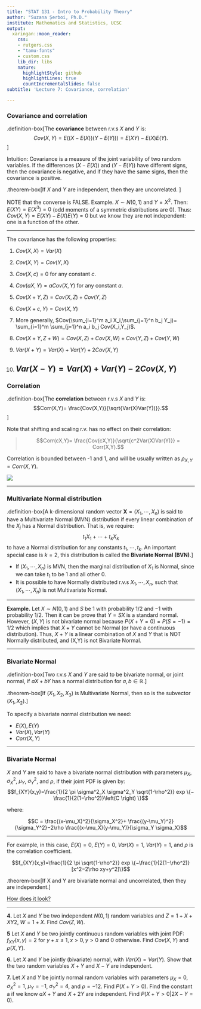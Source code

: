```yaml
---
title: "STAT 131 - Intro to Probability Theory"
author: "Suzana Șerboi, Ph.D."
institute: Mathematics and Statistics, UCSC
output:
  xaringan::moon_reader:
    css:
    - rutgers.css
    - "tamu-fonts"
    - custom.css
    lib_dir: libs
    nature:
      highlightStyle: github
      highlightLines: true
      countIncrementalSlides: false
subtitle: 'Lecture 7: Covariance, correlation'

---  
```


### Covariance and correlation

.definition-box[The **covariance** between r.v.s $X$ and $Y$ is:
$$Cov(X,Y) = E((X-E(X))(Y-E(Y))) = E(XY) - E(X)E(Y).$$
]

Intuition: Covariance is a measure of the joint variability of two random variables. If the differences $(X-E(X))$ and $(Y-E(Y))$ have different signs, then the covariance is negative, and if they have the same signs, then the covariance is positive.

.theorem-box[If $X$ and $Y$ are independent, then they are uncorrelated. 
]

NOTE that the converse is FALSE. Example. $X \sim N(0,1)$ and $Y = X^2$. Then: $E(XY) = E(X^3)= 0$ (odd moments of a symmetric distributions are 0). Thus: $Cov(X,Y) = E(XY)- E(X)E(Y) = 0$ but we know they are not independent: one is a function of the other.

---

The covariance has the following properties:

(1) $Cov(X,X)=Var(X)$

(2) $Cov(X,Y)=Cov(Y,X)$

(3) $Cov(X,c)=0$ for any constant $c$.

(4) $Cov(aX,Y)=aCov(X,Y)$ for any constant $a$.

(5) $Cov(X+Y,Z)=Cov(X,Z)+Cov(Y,Z)$

(6) $Cov(X+c,Y)=Cov(X,Y)$

(7) More generally, $Cov(\sum_{i=1}^m a_i X_i,\sum_{j=1}^n b_j Y_j)= \sum_{i=1}^m \sum_{j=1}^n a_i b_j Cov(X_i,Y_j)$.

(8) $Cov(X+Y,Z+W) = Cov(X,Z)+Cov(X,W)+Cov(Y,Z)+Cov(Y,W)$

(9) $Var(X + Y) = Var(X) + Var(Y) + 2Cov(X,Y)$

(10) $Var(X - Y) = Var(X) + Var(Y) - 2Cov(X,Y)$
---

### Correlation

.definition-box[The **correlation** between r.v.s $X$ and $Y$ is:
$$Corr(X,Y)= \frac{Cov(X,Y)}{\sqrt{Var(X)Var(Y))}}.$$
]

Note that shifting and scaling r.v. has no effect on their correlation:

> $$Corr(cX,Y)= \frac{Cov(cX,Y)}{\sqrt{c^2Var(X)Var(Y)}} = Corr(X,Y).$$

Correlation is bounded between -1 and 1, and will be usually written as $\rho_{X,Y}= Corr(X,Y)$.

![](https://cdn.scribbr.com/wp-content/uploads/2021/08/01-correlation-types-1024x415.png)

---

### Multivariate Normal distribution

.definition-box[A k-dimensional random vector $\mathbf{X}= (X_1,\cdots,X_n)$ is said to have a Multivariate Normal (MVN) distribution if every linear combination of the $X_j$ has a Normal distribution. That is, we require:
$$t_1X_1+ \cdots +t_kX_k$$
to have a Normal distribution for any constants $t_1, \cdots, t_k$. An important special case is $k=2$, this distribution is called the **Bivariate Normal (BVN)**.
]

- If $(X_1,\cdots,X_n)$ is MVN, then the marginal distribution of $X_1$ is Normal, since we can take $t_1$ to be 1 and all other 0.
- It is possible to have Normally distributed r.v.s $X_1,\cdots,X_n$, such that $(X_1,\cdots,X_n)$ is not Multivariate Normal.

---

**Example.** Let $X \sim N(0,1)$ and $S$ be $1$ with probability $1/2$ and $-1$ with probability $1/2$. Then it can be prove that $Y=SX$ is a standard normal. However, $(X,Y)$ is not bivariate normal because $P(X + Y = 0) = P(S = -1) = 1/2$ which implies that $X+Y$ cannot be Normal (or  have a continuous distribution). Thus, $X+Y$ is a linear combination of $X$ and $Y$ that is NOT Normally distributed, and (X,Y) is not Bivariate Normal.

---

### Bivariate Normal

.definition-box[Two r.v.s $X$ and $Y$ are said to be bivariate normal, or joint normal, if $aX + bY$ has a normal distribution for $a,b \in \mathbb{R}.$
]

.theorem-box[If $(X_1,X_2,X_3)$ is Multivariate Normal, then so is the subvector $(X_1,X_2)$.
]

To specify a bivariate normal distribution we need:

* $E(X), E(Y)$
* $Var(X), Var(Y)$
* $Corr(X,Y)$

---

### Bivariate Normal

$X$ and $Y$ are said to have a bivariate normal distribution with parameters $\mu_X$, $\sigma^2_X$, $\mu_Y$, $\sigma^2_Y$, and $\rho$, if their joint PDF is given by:
$$f_{XY}(x,y)=\frac{1}{2 \pi \sigma^2_X \sigma^2_Y \sqrt{1-\rho^2}} exp \{−\frac{1}{2(1−\rho^2)}\left(C \right) \}$$

where:

$$C = \frac{(x-\mu_X)^2}{\sigma_X^2}+ \frac{(y-\mu_Y)^2}{\sigma_Y^2}−2\rho \frac{(x-\mu_X)(y-\mu_Y)}{\sigma_Y \sigma_X}$$

---

For example, in this case, $E(X)=0$, $E(Y)=0$, $Var(X)=1$, $Var(Y)=1$, and $\rho$ is the correlation coefficient.

$$f_{XY}(x,y)=\frac{1}{2 \pi \sqrt{1-\rho^2}} exp \{−\frac{1}{2(1−\rho^2)}[x^2−2\rho xy+y^2]\}$$

.theorem-box[If X and Y are bivariate normal and uncorrelated, then they are independent.
]
 
[How does it look?](https://www.geogebra.org/m/pO4JcWPz)


---

**4.** Let $X$ and $Y$ be two independent $N(0,1)$ random variables and $Z=1+X+XY2$, $W=1+X$. Find $Cov(Z,W)$.

**5** Let $X$ and $Y$ be two jointly continuous random variables with joint PDF:
$f_{XY}(x,y)= 2$  for $y+x \leq 1, x>0,y>0$ and $0$ otherwise. Find $Cov(X,Y)$ and $\rho(X,Y)$.

**6.** Let $X$ and $Y$ be jointly (bivariate) normal, with $Var(X)=Var(Y)$. Show that the two random variables $X+Y$ and $X−Y$ are independent.

**7.** Let $X$ and $Y$ be jointly normal random variables with parameters $\mu_X=0$, $\sigma^2_X=1$, $\mu_Y=−1$, $\sigma^2_Y=4$, and $\rho=−12$.
Find $P(X+Y>0)$.
Find the constant a if we know $aX+Y$ and $X+2Y$ are independent.
Find $P(X+Y>0|2X−Y=0)$.
